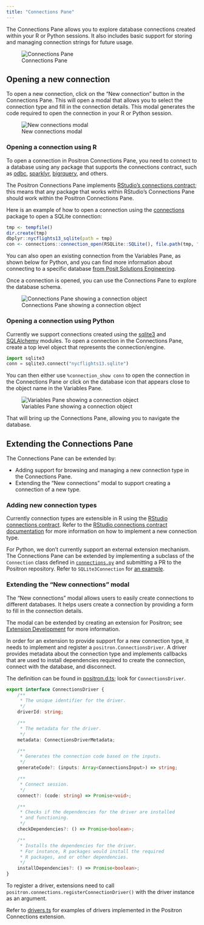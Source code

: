 ```yaml
---
title: "Connections Pane"
---
```


The Connections Pane allows you to explore database connections created within your R or Python sessions.
It also includes basic support for storing and managing connection strings for future usage.

![Connections Pane](images/connections-pane.png)

## Opening a new connection

To open a new connection, click on the "New connection" button in the Connections Pane. This will open a modal that allows you to select the connection type and fill in the connection details. This modal generates the code required to open the connection in your R or Python session.

![New connections modal](images/connections-pane-new-connection.png)

### Opening a connection using R

To open a connection in Positron Connections Pane, you need to connect to a database using any
package that supports the connections contract, such as [odbc](https://github.com/r-dbi/odbc), [sparklyr](https://github.com/rstudio/sparklyr),
[bigrquery](https://github.com/r-dbi/bigrquery), and others.

The Positron Connections Pane implements [RStudio's connections contract](https://rstudio.github.io/rstudio-extensions/connections-contract.html); this means that any package that works within RStudio's Connections Pane should work within the Positron Connections Pane.

Here is an example of how to open a connection using the [connections](https://github.com/rstudio/connections) package to open a SQLite connection:

``` r
tmp <- tempfile()
dir.create(tmp)
dbplyr::nycflights13_sqlite(path = tmp)
con <- connections::connection_open(RSQLite::SQLite(), file.path(tmp, "nycflights13.sqlite"))
```

You can also open an existing connection from the Variables Pane, as shown below for Python, and you can find more information about connecting to a specific database [from Posit Solutions Engineering](https://solutions.posit.co/connections/db/databases/).

Once a connection is opened, you can use the Connections Pane to explore the database schema.

![Connections Pane showing a connection object](images/connections-pane-schema-explorer.png)

### Opening a connection using Python

Currently we support connections created using the [sqlite3](https://docs.python.org/3/library/sqlite3.html) and [SQLAlchemy](https://www.sqlalchemy.org) modules.
To open a connection in the Connections Pane, create a top level object that represents the connection/engine.

``` python
import sqlite3
conn = sqlite3.connect("nycflights13.sqlite")
```

You can then either use `%connection_show conn` to open the connection in the Connections Pane or click on
the database icon that appears close to the object name in the Variables Pane.

![Variables Pane showing a connection object](images/connections-pane-variables-pane.png)

That will bring up the Connections Pane, allowing you to navigate the database.

## Extending the Connections Pane

The Connections Pane can be extended by:

- Adding support for browsing and managing a new connection type in the Connections Pane.
- Extending the "New connections" modal to support creating a connection of a new type.

### Adding new connection types

Currently connection types are extensible in R using the [RStudio connections contract](https://rstudio.github.io/rstudio-extensions/connections-contract.html).
Refer to the [RStudio connections contract documentation](https://rstudio.github.io/rstudio-extensions/connections-contract.html) for more information on how to implement a new connection type.

For Python, we don't currently support an external extension mechanism. The Connections Pane can be extended by implementing
a subclass of the `Connection` class defined in [`connections.py`](https://github.com/posit-dev/positron/blob/main/extensions/positron-python/python_files/posit/positron/connections.py) and submitting a PR to the Positron repository. Refer to `SQLite3Connection` for [an example](https://github.com/posit-dev/positron/blob/main/extensions/positron-python/python_files/posit/positron/connections.py).

### Extending the "New connections" modal

The "New connections" modal allows users to easily create connections to different databases. 
It helps users create a connection by providing a form to fill in the connection details.

The modal can be extended by creating an extension for Positron; see [Extension Development](extension-development.qmd) for more information. 

In order for an extension to provide support for a new connection type, it needs to implement and 
register a `positron.ConnectionsDriver`. A driver provides metadata about the connection type and
implements callbacks that are used to install dependencies required to create the connection, connect
with the database, and disconnect.

The definition can be found in [positron.d.ts](https://github.com/posit-dev/positron/blob/main/src/positron-dts/positron.d.ts); look for `ConnectionsDriver`.

```ts
export interface ConnectionsDriver {
    /**
     * The unique identifier for the driver.
     */
    driverId: string;

    /**
     * The metadata for the driver.
     */
    metadata: ConnectionsDriverMetadata;

    /**
     * Generates the connection code based on the inputs.
     */
    generateCode?: (inputs: Array<ConnectionsInput>) => string;

    /**
     * Connect session.
     */
    connect?: (code: string) => Promise<void>;

    /**
     * Checks if the dependencies for the driver are installed
     * and functioning.
     */
    checkDependencies?: () => Promise<boolean>;

    /**
     * Installs the dependencies for the driver.
     * For instance, R packages would install the required
     * R packages, and or other dependencies.
     */
    installDependencies?: () => Promise<boolean>;
}
```

To register a driver, extensions need to call `positron.connections.registerConnectionDriver()` with
the driver instance as an argument.

Refer to [drivers.ts](https://github.com/posit-dev/positron/blob/main/extensions/positron-connections/src/drivers.ts) for examples of drivers implemented in the Positron Connections extension.
